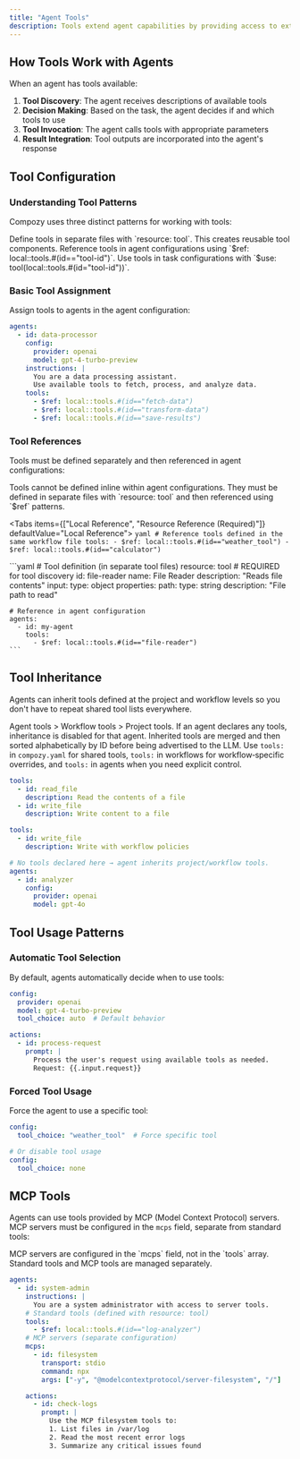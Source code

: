 ```yaml
---
title: "Agent Tools"
description: Tools extend agent capabilities by providing access to external functions, APIs, and services. When tools are configured, agents can dynamically decide when and how to use them to complete tasks, enabling powerful automation workflows.
---
```


## How Tools Work with Agents

When an agent has tools available:

1. **Tool Discovery**: The agent receives descriptions of available tools
2. **Decision Making**: Based on the task, the agent decides if and which tools to use
3. **Tool Invocation**: The agent calls tools with appropriate parameters
4. **Result Integration**: Tool outputs are incorporated into the agent's response

## Tool Configuration

### Understanding Tool Patterns

Compozy uses three distinct patterns for working with tools:

<List icon="Package">
  <ListItem title="Tool Definition">
    Define tools in separate files with `resource: tool`. This creates reusable tool components.
  </ListItem>
  <ListItem title="Tool Reference in Agents">
    Reference tools in agent configurations using `$ref: local::tools.#(id=="tool-id")`.
  </ListItem>
  <ListItem title="Tool Usage in Tasks">
    Use tools in task configurations with `$use: tool(local::tools.#(id="tool-id"))`.
  </ListItem>
</List>

### Basic Tool Assignment

Assign tools to agents in the agent configuration:

```yaml
agents:
  - id: data-processor
    config:
      provider: openai
      model: gpt-4-turbo-preview
    instructions: |
      You are a data processing assistant.
      Use available tools to fetch, process, and analyze data.
    tools:
      - $ref: local::tools.#(id=="fetch-data")
      - $ref: local::tools.#(id=="transform-data")
      - $ref: local::tools.#(id=="save-results")
```

### Tool References

Tools must be defined separately and then referenced in agent configurations:

<Callout type="warning">
  Tools cannot be defined inline within agent configurations. They must be defined in separate files with `resource: tool` and then referenced using `$ref` patterns.
</Callout>

<Tabs items={["Local Reference", "Resource Reference (Required)"]} defaultValue="Local Reference">
  <Tab value="Local Reference">
    ```yaml
    # Reference tools defined in the same workflow file
    tools:
      - $ref: local::tools.#(id=="weather_tool")
      - $ref: local::tools.#(id=="calculator")
    ```
  </Tab>

  <Tab value="Resource Reference (Required)">
    ```yaml
    # Tool definition (in separate tool files)
    resource: tool  # REQUIRED for tool discovery
    id: file-reader
    name: File Reader
    description: "Reads file contents"
    input:
      type: object
      properties:
        path:
          type: string
          description: "File path to read"

    # Reference in agent configuration
    agents:
      - id: my-agent
        tools:
          - $ref: local::tools.#(id=="file-reader")
    ```
  </Tab>
</Tabs>

## Tool Inheritance

Agents can inherit tools defined at the project and workflow levels so you don't have to repeat shared tool lists everywhere.

<List>
  <ListItem title="Precedence">
    Agent tools > Workflow tools > Project tools. If an agent declares any tools, inheritance is disabled for that agent.
  </ListItem>
  <ListItem title="Deterministic Ordering">
    Inherited tools are merged and then sorted alphabetically by ID before being advertised to the LLM.
  </ListItem>
  <ListItem title="Where to Define">
    Use <code>tools:</code> in <code>compozy.yaml</code> for shared tools, <code>tools:</code> in workflows for workflow‑specific overrides, and <code>tools:</code> in agents when you need explicit control.
  </ListItem>
</List>

```yaml title="Project-level tools (compozy.yaml)"
tools:
  - id: read_file
    description: Read the contents of a file
  - id: write_file
    description: Write content to a file
```

```yaml title="Workflow overrides (workflow.yaml)"
tools:
  - id: write_file
    description: Write with workflow policies
```

```yaml title="Agent inheritance (agent.yaml)"
# No tools declared here → agent inherits project/workflow tools.
agents:
  - id: analyzer
    config:
      provider: openai
      model: gpt-4o
```

## Tool Usage Patterns

### Automatic Tool Selection

By default, agents automatically decide when to use tools:

```yaml
config:
  provider: openai
  model: gpt-4-turbo-preview
  tool_choice: auto  # Default behavior

actions:
  - id: process-request
    prompt: |
      Process the user's request using available tools as needed.
      Request: {{.input.request}}
```

### Forced Tool Usage

Force the agent to use a specific tool:

```yaml
config:
  tool_choice: "weather_tool"  # Force specific tool

# Or disable tool usage
config:
  tool_choice: none
```


## MCP Tools

Agents can use tools provided by MCP (Model Context Protocol) servers. MCP servers must be configured in the `mcps` field, separate from standard tools:

<Callout type="warning">
  MCP servers are configured in the `mcps` field, not in the `tools` array. Standard tools and MCP tools are managed separately.
</Callout>

```yaml
agents:
  - id: system-admin
    instructions: |
      You are a system administrator with access to server tools.
    # Standard tools (defined with resource: tool)
    tools:
      - $ref: local::tools.#(id=="log-analyzer")
    # MCP servers (separate configuration)
    mcps:
      - id: filesystem
        transport: stdio
        command: npx
        args: ["-y", "@modelcontextprotocol/server-filesystem", "/"]

    actions:
      - id: check-logs
        prompt: |
          Use the MCP filesystem tools to:
          1. List files in /var/log
          2. Read the most recent error logs
          3. Summarize any critical issues found
```
